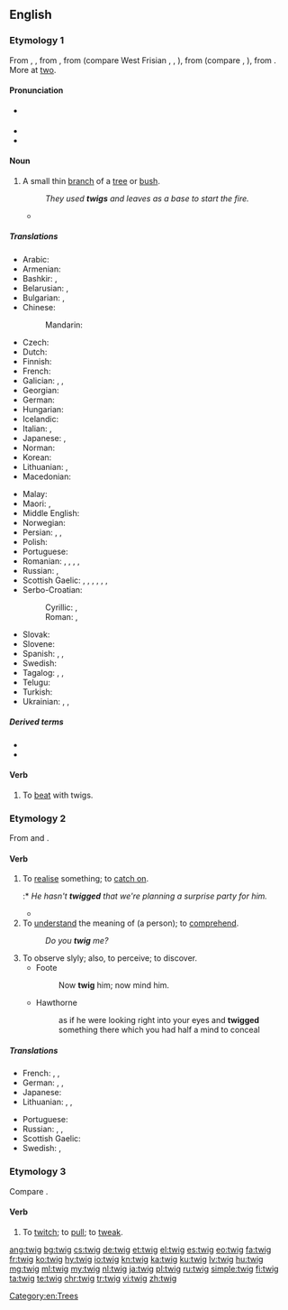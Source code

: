 ==English==

===Etymology 1===
From {{etyl|enm|en}} {{m|enm|twig}}, {{m|enm|twyg}}, from {{etyl|ang|en}} {{m|ang|twīg}}, from {{etyl|gem-pro|en}} {{m|gem-pro|*twīgą}} (compare West Frisian {{m|fy|twiich}}, {{cog|nl|twijg}}, {{cog|de|Zweig}}), from {{etyl|ine-pro|en}} {{m|ine-pro|*dwigʰa}} (compare {{cog|cu|двигъ||branch}}, {{cog|sq|degë||branch}}), from {{m|ine-pro|*dwóh₁}}. More at [[two]].

====Pronunciation====
* {{a|US}} {{IPA|/twɪɡ/|lang=en}}
* {{audio|en-us-twig.ogg|Audio (US)|lang=en}}
* {{rhymes|ɪɡ|lang=en}}

====Noun====
{{slim-wikipedia}}
{{en-noun}}

# A small thin [[branch]] of a [[tree]] or [[bush]].
#: ''They used '''twigs''' and leaves as a base to start the fire.''
#* {{quote-book|year=1907|author=[[w:Harold Edward Bindloss|Harold Bindloss]]
|title=The Dust of Conflict
|chapter=1|url=http://openlibrary.org/works/OL4429277W
|passage=A beech wood with silver firs in it rolled down the face of the hill, and the maze of leafless '''twigs''' and dusky spires cut sharp against the soft blueness of the evening sky.}}

=====Translations=====
{{trans-top|a small thin branch}}
* Arabic: {{t|ar|غُصَّيْن|m}}
* Armenian: {{t+|hy|շիվ|sc=Armn}}
* Bashkir: {{t|ba|ботаҡ|sc=Cyrl}}, {{t|ba|сыбыҡ|sc=Cyrl}}
* Belarusian: {{t|be|галіна́|f|sc=Cyrl}}, {{t|be|галі́нка|f}}
* Bulgarian: {{t+|bg|кло́нка|f}}, {{t+|bg|ве́йка|f}}
* Chinese:
*: Mandarin: {{t+|cmn|枝|tr=zhī|sc=Hani}}
* Czech: {{t+|cs|větvička|f}}
* Dutch: {{t+|nl|twijg}}
* Finnish: {{t+|fi|varpu}}
* French: {{t+|fr|brindille|f}}
* Galician: {{t+|gl|biringallo|m}}, {{t+|gl|fruncia|f}}, {{t+|gl|garamuxo|m}}
* Georgian: {{t-needed|ka}}
* German: {{t+|de|Zweig|m}}
* Hungarian: {{t+|hu|gally}}
* Icelandic: {{t+|is|kvistur|m}}
* Italian: {{t+|it|ramoscello|m}}, {{t+|it|verga|f}}
* Japanese: {{t|ja|小枝|tr=こえだ, koeda}}, {{t+|ja|枝|tr=えだ, eda|sc=Jpan}}
* Norman: {{t|nrf|brantchette|f}}
* Korean: {{t+|ko|나뭇가지|sc=Kore}}
* Lithuanian: {{t|lt|šakelė|f}}, {{t+|lt|šaka|f}}
* Macedonian: {{t|mk|гранче|n}}
{{trans-mid}}
* Malay: {{t|ms|ranting}}
* Maori: {{t|mi|tākupu}}, {{t|mi|kōetoeto}} {{qualifier|used in the plural}}
* Middle English: {{t|enm|twygge}}
* Norwegian: {{t|no|kvist|m}}
* Persian: {{t+|fa|ترکه|tr=tarke|sc=fa-Arab}}, {{t+|fa|ازگ|tr=azg|sc=fa-Arab}}, {{t+|fa|برسم|tr=barsam|sc=fa-Arab}}
* Polish: {{t+|pl|gałązka|f}}
* Portuguese: {{t|pt|raminho|m}}
* Romanian: {{t+|ro|rămurea|f}}, {{t|ro|rămurică|f}}, {{t+|ro|nuia|f}}, {{t+|ro|vargă|f}}, {{t+|ro|smicea|f}}
* Russian: {{t+|ru|ве́тка|f}}, {{t+|ru|ве́точка|f}}
* Scottish Gaelic: {{t|gd|bioran|m}}, {{t+|gd|geug|f}}, {{t|gd|meanglan|m}}, {{t|gd|ògan|m}}, {{t|gd|òganach|m}}, {{t|gd|slat|m}}, {{t|gd|sprios|m}}
* Serbo-Croatian:
*: Cyrillic: {{t|sh|гранчица|f|sc=Cyrl}}, {{t|sh|вејка|f|sc=Cyrl}}
*: Roman: {{t+|sh|grančica|f}}, {{t+|sh|vejka|f}}
* Slovak: {{t|sk|vetvička|f}}
* Slovene: {{t+|sl|vejica|f}}
* Spanish: {{t|es|ramita|f}}, {{t|es|ramilla|f}}, {{t+|es|vara|f}}
* Swedish: {{t+|sv|kvist|c}}
* Tagalog: {{t|tl|siit}}, {{t|tl|gangaw}}, {{t|tl|sangay}}
* Telugu: {{t+|te|రెమ్మ}}
* Turkish: {{t+|tr|çöp}}
* Ukrainian: {{t|uk|гі́лка|f}}, {{t|uk|гі́лочка|f}}, {{t|uk|галу́зка|f}}
{{trans-bottom}}

=====Derived terms=====
* {{l|en|off one's twig}}
* {{l|en|twig and berries}}

====Verb====
{{en-verb|twigg}}

# {{lb|en|transitive}} To [[beat]] with twigs.

===Etymology 2===
From {{etyl|ga|en}} and {{etyl|gd|en}} {{m|ga|tuig||to understand}}.

====Verb====
{{en-verb|twigg}}

# {{lb|en|colloquial|regional}} To [[realise]] something; to [[catch on]].
#:* ''He hasn't '''twigged''' that we're planning a surprise party for him.''
#* {{quote-web
|date=2012-05-30
|year=
|first=
|last=
|author=John E. McIntyre
|authorlink=
|title=A future for copy editors
|site=Baltimore Sun
|url=http://www.baltimoresun.com/news/language-blog/bal-a-future-for-copy-editors-20120530,0,4576028.story?track=rss
|archiveorg=
|accessdate=
|passage=Well, with fewer people doing two or three times the work, you may have already '''twigged''' to this.
}}
# To [[understand]] the meaning of (a person); to [[comprehend]].
#: ''Do you '''twig''' me?''
# To observe slyly; also, to perceive; to discover.
#* Foote
#*: Now '''twig''' him; now mind him.
#* Hawthorne
#*: as if he were looking right into your eyes and '''twigged''' something there which you had half a mind to conceal

=====Translations=====
{{trans-top|to realise something}}
* French: {{t+|fr|entraver}}, {{t+|fr|capter}}, {{t+|fr|piger}}
* German: {{t|de|mitbekommen}}, {{t|de|mitkriegen}}, {{qualifier|slang}} {{t+|de|checken}}
* Japanese: {{t+|ja|気づく|tr=kizuku}}
* Lithuanian: {{t+|lt|suvokti}}, {{t|lt|susigaudyti}}, {{t|lt|įsisąmoninti}}
{{trans-mid}}
* Portuguese: {{t+|pt|imaginar}}
* Russian: {{t+|ru|догада́ться}}, {{t+|ru|смекну́ть}}, {{qualifier|slang}} {{t+|ru|просе́чь}}
* Scottish Gaelic: {{t|gd|tuig}}
* Swedish: {{t+|sv|greppa}}, {{t+|sv|fatta}}
{{trans-bottom}}

===Etymology 3===
Compare {{m|en|tweak}}.

====Verb====
{{en-verb|twigg}}

# {{lb|en|obsolete|Scotland}} To [[twitch]]; to [[pull]]; to [[tweak]].

{{Webster 1913}}

[[ang:twig]]
[[bg:twig]]
[[cs:twig]]
[[de:twig]]
[[et:twig]]
[[el:twig]]
[[es:twig]]
[[eo:twig]]
[[fa:twig]]
[[fr:twig]]
[[ko:twig]]
[[hy:twig]]
[[io:twig]]
[[kn:twig]]
[[ka:twig]]
[[ku:twig]]
[[lv:twig]]
[[hu:twig]]
[[mg:twig]]
[[ml:twig]]
[[my:twig]]
[[nl:twig]]
[[ja:twig]]
[[pl:twig]]
[[ru:twig]]
[[simple:twig]]
[[fi:twig]]
[[ta:twig]]
[[te:twig]]
[[chr:twig]]
[[tr:twig]]
[[vi:twig]]
[[zh:twig]]
[[Category:en:Trees]]